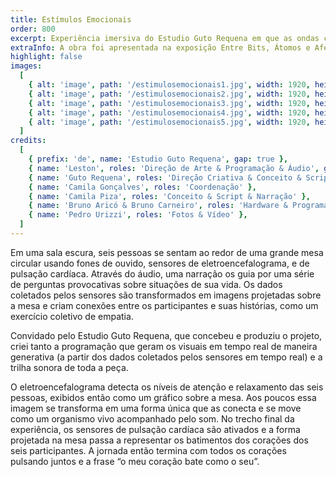 ```yaml
---
title: Estímulos Emocionais
order: 800
excerpt: Experiência imersiva do Estudio Guto Requena em que as ondas cerebrais dos participantes criam gráficos em tempo real.
extraInfo: A obra foi apresentada na exposição Entre Bits, Átomos e Afetos, focada na obra do Estudio e apresentada em 2020 no Sesc Sorocaba.<br /> <br />[Vídeo case](https://www.youtube.com/watch?v=oJPi4VO6N08)
highlight: false
images:
  [
    { alt: 'image', path: '/estimulosemocionais1.jpg', width: 1920, height: 720 },
    { alt: 'image', path: '/estimulosemocionais2.jpg', width: 1920, height: 720 },
    { alt: 'image', path: '/estimulosemocionais3.jpg', width: 1920, height: 720 },
    { alt: 'image', path: '/estimulosemocionais4.jpg', width: 1920, height: 720 },
    { alt: 'image', path: '/estimulosemocionais5.jpg', width: 1920, height: 720 },
  ]
credits:
  [
    { prefix: 'de', name: 'Estudio Guto Requena', gap: true },
    { name: 'Leston', roles: 'Direção de Arte & Programação & Áudio', gap: true },
    { name: 'Guto Requena', roles: 'Direção Criativa & Conceito & Script' },
    { name: 'Camila Gonçalves', roles: 'Coordenação' },
    { name: 'Camila Piza', roles: 'Conceito & Script & Narração' },
    { name: 'Bruno Aricó & Bruno Carneiro', roles: 'Hardware & Programação', gap: true },
    { name: 'Pedro Urizzi', roles: 'Fotos & Vídeo' },
  ]
---
```

Em uma sala escura, seis pessoas se sentam ao redor de uma grande mesa circular usando fones de ouvido, sensores de eletroencefalograma, e de pulsação cardíaca. Através do áudio, uma narração os guia por uma série de perguntas provocativas sobre situações de sua vida. Os dados coletados pelos sensores são transformados em imagens projetadas sobre a mesa e criam conexões entre os participantes e suas histórias, como um exercício coletivo de empatia.

Convidado pelo Estudio Guto Requena, que concebeu e produziu o projeto, criei tanto a programação que geram os visuais em tempo real de maneira generativa (a partir dos dados coletados pelos sensores em tempo real) e a trilha sonora de toda a peça.

O eletroencefalograma detecta os níveis de atenção e relaxamento das seis pessoas, exibidos então como um gráfico sobre a mesa. Aos poucos essa imagem se transforma em uma forma única que as conecta e se move como um organismo vivo acompanhado pelo som. No trecho final da experiência, os sensores de pulsação cardíaca são ativados e a forma projetada na mesa passa a representar os batimentos dos corações dos seis participantes. A jornada então termina com todos os corações pulsando juntos e a frase “o meu coração bate como o seu”.
